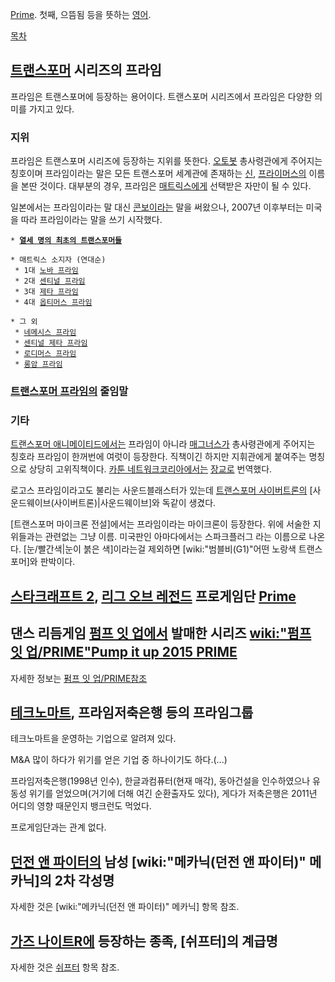 [[Prime]]. 첫째, 으뜸됨 등을 뜻하는 [[영어]].

[[목차]]

== [[트랜스포머]] 시리즈의 프라임 ==
프라임은 트랜스포머에 등장하는 용어이다. 트랜스포머 시리즈에서 프라임은 다양한 의미를 가지고 있다.

=== 지위 ===
프라임은 트랜스포머 시리즈에 등장하는 지위를 뜻한다. [[오토봇]] 총사령관에게 주어지는 칭호이며 프라임이라는 말은 모든 트랜스포머 세계관에 존재하는 [[신]], [[프라이머스]]의 이름을 본딴 것이다. 대부분의 경우, 프라임은 [[매트릭스]]에게 선택받은 자만이 될 수 있다. 

일본에서는 프라임이라는 말 대신 [[콘보이]]라는 말을 써왔으나, 2007년 이후부터는 미국을 따라 프라임이라는 말을 쓰기 시작했다.

 * '''[[열세 명의 최초의 트랜스포머들]]'''

 * 매트릭스 소지자 (연대순)
  * 1대 [[노바 프라임]]
  * 2대 [[센티널 프라임]]
  * 3대 [[제타 프라임]]
  * 4대 [[옵티머스 프라임]]

 * 그 외
  * [[네메시스 프라임]]
  * [[센티널 제타 프라임]]
  * [[로디머스 프라임]]
  * [[롱암 프라임]]

=== [[트랜스포머 프라임]]의 줄임말 ===

=== 기타 ===
[[트랜스포머 애니메이티드]]에서는 프라임이 아니라 [[울트라 매그너스(애니메이티드)|매그너스]]가 총사령관에게 주어지는 칭호라 프라임이 한꺼번에 여럿이 등장한다. 직책이긴 하지만 지휘관에게 붙여주는 명칭으로 상당히 고위직책이다. 
[[카툰 네트워크]]코리아에서는 [[장교]]로 번역했다.

로고스 프라임이라고도 불리는 사운드블래스터가 있는데 [[트랜스포머 사이버트론]]의 [사운드웨이브(사이버트론)|사운드웨이브]와 독같이 생겼다.

[트랜스포머 마이크론 전설]에서는 프라임이라는 마이크론이 등장한다. 위에 서술한 지위들과는 관련없는 그냥 이름. 미국판인 아마다에서는 스파크플러그 라는 이름으로 나온다. [눈/빨간색|눈이 붉은 색]이라는걸 제외하면 [wiki:"범블비(G1)"어떤 노랑색 트랜스포머]와 판박이다.

== [[스타크래프트 2]], [[리그 오브 레전드]] 프로게임단 [[Prime]] ==

== 댄스 리듬게임 [[펌프 잇 업]]에서 발매한 시리즈 [[wiki:"펌프 잇 업/PRIME"Pump it up 2015 PRIME]] ==
자세한 정보는 [[펌프 잇 업/PRIME]]참조

== [[테크노마트]], 프라임저축은행 등의 프라임그룹 ==
테크노마트을 운영하는 기업으로 알려져 있다.

M&A 많이 하다가 위기를 얻은 기업 중 하나이기도 하다.(...)

프라임저축은행(1998년 인수), 한글과컴퓨터(현재 매각), 동아건설을 인수하였으나 유동성 위기를 얻었으며(거기에 더해 여긴 순환출자도 있다), 게다가 저축은행은 2011년 어디의 영향 때문인지 뱅크런도 먹었다.

프로게임단과는 관계 없다.

== [[던전 앤 파이터]]의 남성 [wiki:"메카닉(던전 앤 파이터)" 메카닉]의 2차 각성명 ==
자세한 것은 [wiki:"메카닉(던전 앤 파이터)" 메카닉] 항목 참조.


== [[가즈 나이트]]R에 등장하는 종족, [쉬프터]의 계급명 ==
자세한 것은 [[쉬프터]] 항목 참조. 
